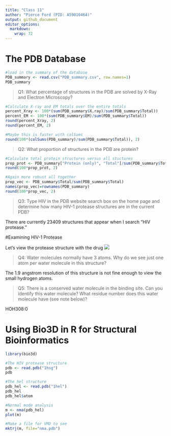 ```yaml
---
title: "Class 11"
author: "Pierce Ford (PID: A59010464)"
output: github_document
editor_options: 
  markdown: 
    wrap: 72
---
```


# The PDB Database

```r
#load in the summary of the database
PDB_summary <- read.csv("PDB_summary.csv", row.names=1)
PDB_summary
```

> Q1: What percentage of structures in the PDB are solved by X-Ray and
> Electron Microscopy?

```r
#Calculate X-ray and EM totals over the entire totals
percent_Xray <- 100*(sum(PDB_summary$X.ray)/sum(PDB_summary$Total))
percent_EM <- 100*(sum(PDB_summary$EM)/sum(PDB_summary$Total))
round(percent_Xray, 2)
round(percent_EM, 2)

#Maybe this is faster with colSums
round(100*(colSums(PDB_summary)/sum(PDB_summary$Total)), 2)
```

> Q2: What proportion of structures in the PDB are protein?

```r
#Calculate total protein structures versus all stuctures
prop_prot <- PDB_summary["Protein (only)", "Total"]/sum(PDB_summary$Total)
round(100*prop_prot, 2)

#Again more robust all together
prop_vec <- PDB_summary$Total/sum(PDB_summary$Total)
names(prop_vec)=rownames(PDB_summary)
round(100*prop_vec, 2)
```

> Q3: Type HIV in the PDB website search box on the home page and
> determine how many HIV-1 protease structures are in the current PDB?

There are currently 23409 structures that appear when I search "HIV
protease."

#Examining HIV-1 Protease

Let's view the protease structure with the drug ![](hivprot.png)

> Q4: Water molecules normally have 3 atoms. Why do we see just one atom
> per water molecule in this structure?

The 1.9 angstrom resolution of this structure is not fine enough to view
the small hydrogen atoms.

> Q5: There is a conserved water molecule in the binding site. Can you
> identify this water molecule? What residue number does this water
> molecule have (see note below)?

HOH308:0


# Using Bio3D in R for Structural Bioinformatics

```r
library(bio3d)

#The HIV protease structure
pdb <- read.pdb("1hsg")
pdb

#The hel structure
pdb_hel <- read.pdb("1hel")
pdb_hel
pdb_hel$atom
```

```r
#Normal mode analysis
m <- nma(pdb_hel)
plot(m)
```

```r
#Make a file for VMD to see
mktrj(m, file="nma.pdb")
```

